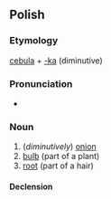 ==Polish==

===Etymology===
[[cebula]] + [[-ka#Polish|-ka]] (diminutive)

===Pronunciation===
* {{IPA|[t͡sɛˈbulka]|lang=pl}}

===Noun===
{{head|pl|noun|g=f}}

# (''diminutively'') [[onion]]
# [[bulb]] (part of a plant)
# [[root]] (part of a hair)

====Declension====
{{pl-decl-noun-ka|cebul}}